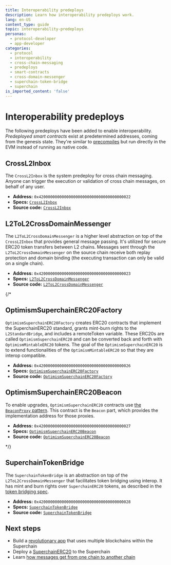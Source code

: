 ```yaml
---
title: Interoperability predeploys
description: Learn how interoperability predeploys work.
lang: en-US
content_type: guide
topic: interoperability-predeploys
personas:
  - protocol-developer
  - app-developer
categories:
  - protocol
  - interoperability
  - cross-chain-messaging
  - predeploys
  - smart-contracts
  - cross-domain-messenger
  - superchain-token-bridge
  - superchain
is_imported_content: 'false'
---
```




<InteropCallout />

# Interoperability predeploys

The following predeploys have been added to enable interoperability.
*Predeployed smart contracts* exist at predetermined addresses, coming from the genesis state.
They're similar to [precompiles](https://www.evm.codes/precompiled) but run directly in the EVM instead of running as native code.

## CrossL2Inbox

The `CrossL2Inbox` is the system predeploy for cross chain messaging.
Anyone can trigger the execution or validation of cross chain messages, on behalf of any user.

*   **Address:** `0x4200000000000000000000000000000000000022`
*   **Specs:** [`CrossL2Inbox`](https://specs.optimism.io/interop/predeploys.html?utm_source=op-docs&utm_medium=docs#crossl2inbox)
*   **Source code:** [`CrossL2Inbox`](https://github.com/ethereum-optimism/optimism/blob/develop/packages/contracts-bedrock/src/L2/CrossL2Inbox.sol)

## L2ToL2CrossDomainMessenger

The `L2ToL2CrossDomainMessenger` is a higher level abstraction on top of the `CrossL2Inbox` that provides general message passing.
It's utilized for secure ERC20 token transfers between L2 chains.
Messages sent through the `L2ToL2CrossDomainMessenger` on the source chain receive both replay protection and domain binding (the executing transaction can only be valid on a single chain).

*   **Address:** `0x4200000000000000000000000000000000000023`
*   **Specs:** [`L2ToL2CrossDomainMessenger`](https://specs.optimism.io/interop/predeploys.html?utm_source=op-docs&utm_medium=docs#l2tol2crossdomainmessenger)
*   **Source code:** [`L2ToL2CrossDomainMessenger`](https://github.com/ethereum-optimism/optimism/blob/develop/packages/contracts-bedrock/src/L2/L2ToL2CrossDomainMessenger.sol)

{/* 
## OptimismSuperchainERC20Factory

`OptimismSuperchainERC20Factory` creates ERC20 contracts that implement the SuperchainERC20 standard, grants mint-burn rights to the `L2StandardBridge`, and includes a remoteToken variable. These ERC20s are called `OptimismSuperchainERC20` and can be converted back and forth with `OptimismMintableERC20` tokens. The goal of the `OptimismSuperchainERC20` is to extend functionalities of the `OptimismMintableERC20` so that they are interop compatible.

- **Address:** `0x4200000000000000000000000000000000000026`
- **Specs:** [`OptimismSuperchainERC20Factory`](https://specs.optimism.io/interop/predeploys.html#optimismsuperchainerc20factory)
- **Source code:** [`OptimismSuperchainERC20Factory`](https://github.com/ethereum-optimism/optimism/blob/develop/packages/contracts-bedrock/src/L2/OptimismSuperchainERC20Factory.sol)

## OptimismSuperchainERC20Beacon

To enable upgrades, `OptimismSuperchainERC20` contracts use [the `BeaconProxy` pattern](https://docs.openzeppelin.com/contracts/3.x/api/proxy#beacon).
This contract is the `Beacon` part, which provides the implementation address for those proxies.

- **Address:** `0x4200000000000000000000000000000000000027`
- **Specs:** [`OptimismSuperchainERC20Beacon`](https://specs.optimism.io/interop/predeploys.html#beaconcontract)
- **Source code:** [`OptimismSuperchainERC20Beacon`](https://github.com/ethereum-optimism/optimism/blob/develop/packages/contracts-bedrock/src/L2/OptimismSuperchainERC20Beacon.sol)

*/}

## SuperchainTokenBridge

The `SuperchainTokenBridge` is an abstraction on top of the `L2ToL2CrossDomainMessenger` that facilitates token bridging using interop. It has mint and burn rights over `SuperchainERC20` tokens, as described in the [token bridging spec](https://specs.optimism.io/interop/token-bridging.html).

*   **Address:** `0x4200000000000000000000000000000000000028`
*   **Specs:** [`SuperchainTokenBridge`](https://specs.optimism.io/interop/predeploys.html?utm_source=op-docs&utm_medium=docs#superchainerc20bridge)
*   **Source code:** [`SuperchainTokenBridge`](https://github.com/ethereum-optimism/optimism/blob/develop/packages/contracts-bedrock/src/L2/SuperchainTokenBridge.sol)


## Next steps

*   Build a [revolutionary app](/app-developers/get-started) that uses multiple blockchains within the Superchain
*   Deploy a [SuperchainERC20](/stack/interop/tutorials/deploy-superchain-erc20) to the Superchain
*   Learn [how messages get from one chain to another chain](/stack/interop/message-passing)
